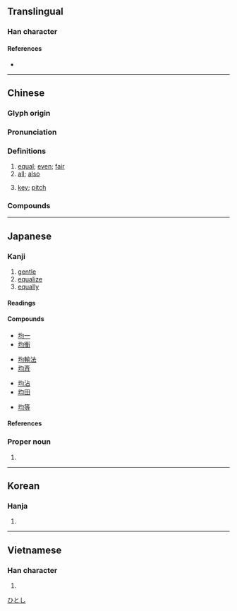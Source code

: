 {{character info/new}}
==Translingual==
{{stroke order|strokes=7}}

===Han character===
{{Han char|rn=32|rad=土|as=04|sn=7|four=47120|canj=GPIM,GPMM|ids=⿰土匀}}

====References====
* {{Han ref|kx=0224.310|dkj=04916|dj=0459.200|hdz=10425.060|uh=5747|ud=22343|bh=A7A1|bd=42913}}

----

==Chinese==
{{zh-forms}}

===Glyph origin===
{{Han etym}}

===Pronunciation===
{{zh-pron
|m=jūn
|c=gwan1,kwan1
|h=pfs=kiûn
|md=
|mn=qz,tp,xm:kun/kh,zz:kin
|w=
|mc=y
|oc=y
|cat=a,adv,n
}}

===Definitions===
{{zh-hanzi}}

# [[equal]]; [[even]]; [[fair]]
# [[all]]; [[also]]
# {{lb|zh|Chinese music}} [[key]]; [[pitch]]

===Compounds===
{{zh-der|功均一匡|均賦|均勻|五均六管|平均利潤|均買均賣|均派|均田制|均等|均富|功均柱地|力均勢敵|均一|均賠|平均值|勢均力敵|平均律|均權|功均天地|均輸|平均風速|平均股價|平均繼承|平均溫度|平均成本|平均工資|平均壽命|平均|勞逸不均|平均主義|均攤|安定均衡|力敵勢均|利益均霑|均勢|均霑|均衡|均夷作用|均可|均權制度|平均地權|不平均|平均數|均分|不均|均之|平均時差|戶均|智均力敵|權力均衡|淑均|成均|鴻均|貧富不均|總平均}}

{{zh-cat|Intermediate}}

----

==Japanese==

===Kanji===
{{ja-kanji|grade=5|rs=土04}}

# [[gentle]]
# [[equalize]]
# [[equally]]

====Readings====
{{ja-readings
|goon=[[うん]] (un) {{non-joyo-reading}}, [[きん]] (kin)
|kanon=[[うん]] (un) {{non-joyo-reading}}, [[きん]] (kin)
|kanyoon=[[いん]] (in) {{non-joyo-reading}}
|kun=[[ならす|なら・す]] ([[均す]], nara-su)
|nanori=[[お]] (o), [[ただ]] (tada), [[なお]] (nao), [[なり]] (nari), [[ひとし]] (hitoshi), [[ひら]] (hira), [[まさ]] (masa)}}

====Compounds====
{{top4}}
* [[均一]]
* [[均衡]]
{{mid4}}
* [[均輸法]]
* [[均斉]]
{{mid4}}
* [[均沾]]
* [[均田]]
{{mid4}}
* [[均等]]
{{bottom}}

====References====
{{ja-kref
|ku=2249
|shift=8BCF
|jis=3651
|euc=B6D1
|skip=1-3-4
|freq=715
|nelson=1065
|newnelson=988
|halpern=235
|kld=173
|heisig=160
|tuttle=3b4.8
}}

===Proper noun===
{{ja-pos|proper|ひとし}}

# {{given name|male|lang=ja}}

[[Category:Japanese male given names|ひとし]]

----

==Korean==

===Hanja===
{{ko-hanja|hangeul=균}}

# {{defn|lang=ko|sort=土04}}

----

==Vietnamese==

===Han character===
{{vi-hantu|[[quân]]|rs=土04}}

# {{defn|lang=vi|sort=土04}}
